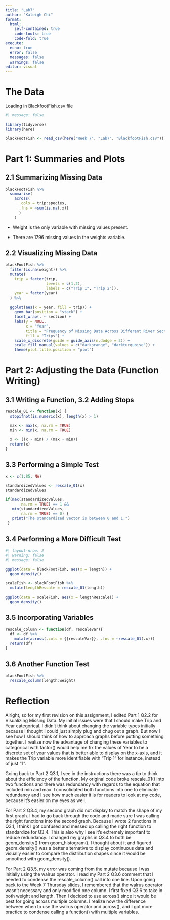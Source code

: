 ```yaml
---
title: "Lab7"
author: "Kaleigh Chi"
format: 
  html: 
    self-contained: true
    code-tools: true
    code-fold: true
execute: 
  echo: true
  error: false
  messages: false
  warnings: false
editor: visual
---
```


# The Data

Loading in BlackfootFish.csv file

```r
#| message: false

library(tidyverse)
library(here)

blackFootFish <- read_csv(here("Week 7", "Lab7", "BlackfootFish.csv"))
```

# Part 1: Summaries and Plots

## 2.1 Summarizing Missing Data

```r
blackFootFish %>%
  summarise(
    across(
      .cols = trip:species, 
      .fns = ~sum(is.na(.x))
      )
    )
```

-   Weight is the only variable with missing values present.

<!-- -->

-   There are 1796 missing values in the weights variable.

## 2.2 Visualizing Missing Data

```r
blackFootFish %>%
  filter(is.na(weight)) %>%
  mutate(
    trip = factor(trip, 
                  levels = c(1,2), 
                  labels = c("Trip 1", "Trip 2")),
    year = factor(year)
  ) %>%
  
  ggplot(aes(x = year, fill = trip)) +
    geom_bar(position = "stack") +
    facet_wrap(. ~ section) +
    labs(y = NULL,
         x = "Year",
         title = "Frequency of Missing Data Across Different River Sections from 1989 to 2006",
         fill = "Trips") +
    scale_x_discrete(guide = guide_axis(n.dodge = 2)) +
    scale_fill_manual(values = c("darkorange", "darkturquoise")) +
    theme(plot.title.position = "plot") 
```

# Part 2: Adjusting the Data (Function Writing)

## 3.1 Writing a Function, 3.2 Adding Stops

```r
rescale_01 <- function(x) {
  stopifnot(is.numeric(x), length(x) > 1)

  max <- max(x, na.rm = TRUE)
  min <- min(x, na.rm = TRUE)

  x <- ((x - min) / (max - min))
  return(x)
}
```

## 3.3 Performing a Simple Test

```r
x <- c(1:85, NA)

standardizedValues <- rescale_01(x)
standardizedValues

if(max(standardizedValues, 
       na.rm = TRUE) == 1 &&
   min(standardizedValues, 
       na.rm = TRUE) == 0) {
   print("The standardized vector is between 0 and 1.")
 }
```

## 3.4 Performing a More Difficult Test

```r
#| layout-nrow: 2
#| warning: false
#| message: false

ggplot(data = blackFootFish, aes(x = length)) +
  geom_density()

scaleFish <- blackFootFish %>%
  mutate(lengthRescale = rescale_01(length)) 

ggplot(data = scaleFish, aes(x = lengthRescale)) +
  geom_density()
```

## 3.5 Incorporating Variables

```r
rescale_column <- function(df, rescaleVar){
  df <- df %>%
    mutate(across(.cols = {{rescaleVar}}, .fns = ~rescale_01(.x)))
  return(df)
}
```

## 3.6 Another Function Test

```r
blackFootFish %>%
  rescale_column(length:weight)
```

# Reflection

Alright, so for my first revision on this assignment, I edited Part 1 Q2.2 for Visualizing Missing Data. My initial issues were that I should make Trip and Year categorical. I didn't think about changing the variable types initially because I thought I could just simply plug and chug out a graph. But now I see how I should think of how to approach graphs before putting something together. I realize now the advantage of changing these variables to categorical with factor() would help me fix the values of Year to be a discrete set of year values that is better able to display on the x-axis, and it makes the Trip variable more identifiable with "Trip 1" for instance, instead of just "1".

Going back to Part 2 Q3.1, I see in the instructions there was a tip to think about the efficiency of the function. My original code broke rescale_01() into two functions and there was redundancy with regards to the equation that included min and max. I consolidated both functions into one to eliminate redundancy and I see how much easier it is for readers to look at my code, because it's easier on my eyes as well.

For Part 2 Q3.4, my second graph did not display to match the shape of my first graph. I had to go back through the code and made sure I was calling the right functions into the second graph. Because I wrote 2 functions in Q3.1, I think I got confused and messed up calling the right function to standardize for Q3.4. This is also why I see it's extremely important to reduce redundancy. I changed my graphs in Q3.4 to both be geom_density() from geom_histogram(). I thought about it and figured geom_density() was a better alternative to display continuous data and visually easier to compare the distribution shapes since it would be smoothed with geom_density().

For Part 2 Q3.5, my error was coming from the mutate because I was initially using the walrus operator. I read my Part 2 Q3.6 comment that I needed to condense the rescale_column() call into one line. Upon going back to the Week 7 Thursday slides, I remembered that the walrus operator wasn't necessary and only modified one column. I first fixed Q3.6 to take in both weight and length. Then I decided to use across() since it would be best for going across multiple columns. I realize now the difference between when to use the walrus operator and across(), and I got more practice to condense calling a function() with multiple variables.
